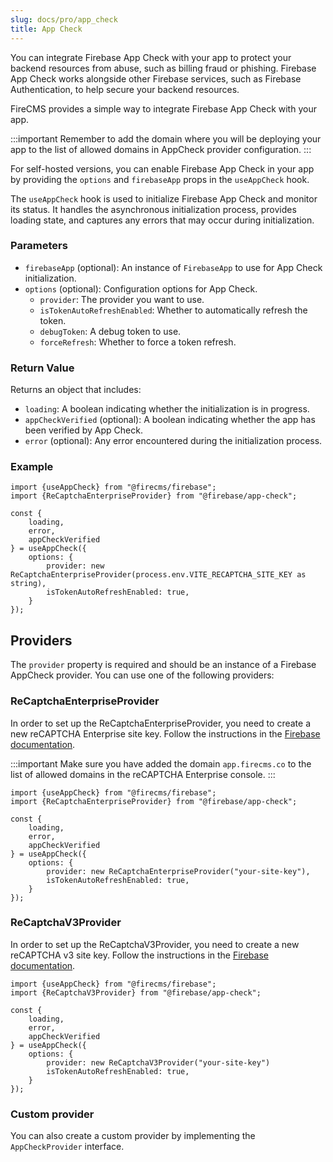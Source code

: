 ```yaml
---
slug: docs/pro/app_check
title: App Check
---
```


You can integrate Firebase App Check with your app to protect your backend resources from abuse, such as billing fraud
or phishing. Firebase App Check works alongside other Firebase services, such as Firebase Authentication,
to help secure your backend resources.

FireCMS provides a simple way to integrate Firebase App Check with your app.

:::important
Remember to add the domain where you will be deploying your app to the list of allowed domains in AppCheck provider
configuration.
:::

For self-hosted versions, you can enable Firebase App Check in your app by providing the `options`
and `firebaseApp` props in the `useAppCheck` hook.

The `useAppCheck` hook is used to initialize Firebase App Check and monitor its status.
It handles the asynchronous initialization process, provides loading state, and captures any errors that
may occur during initialization.

### Parameters

- `firebaseApp` (optional): An instance of `FirebaseApp` to use for App Check initialization.
- `options` (optional): Configuration options for App Check.
    - `provider`: The provider you want to use.
    - `isTokenAutoRefreshEnabled`: Whether to automatically refresh the token.
    - `debugToken`: A debug token to use.
    - `forceRefresh`: Whether to force a token refresh.

### Return Value

Returns an object that includes:
- `loading`: A boolean indicating whether the initialization is in progress.
- `appCheckVerified` (optional): A boolean indicating whether the app has been verified by App Check.
- `error` (optional): Any error encountered during the initialization process.

### Example

```tsx
import {useAppCheck} from "@firecms/firebase";
import {ReCaptchaEnterpriseProvider} from "@firebase/app-check";

const {
    loading,
    error,
    appCheckVerified
} = useAppCheck({
    options: {
        provider: new ReCaptchaEnterpriseProvider(process.env.VITE_RECAPTCHA_SITE_KEY as string),
        isTokenAutoRefreshEnabled: true,
    }
});
```


## Providers

The `provider` property is required and should be an instance of a Firebase AppCheck provider.
You can use one of the following providers:

### ReCaptchaEnterpriseProvider

In order to set up the ReCaptchaEnterpriseProvider, you need to create a new reCAPTCHA Enterprise site key.
Follow the instructions in the [Firebase documentation](https://firebase.google.com/docs/app-check/web/recaptcha-enterprise-provider).

:::important
Make sure you have added the domain `app.firecms.co` to the list of allowed domains in the reCAPTCHA Enterprise console.
:::

```tsx
import {useAppCheck} from "@firecms/firebase";
import {ReCaptchaEnterpriseProvider} from "@firebase/app-check";

const {
    loading,
    error,
    appCheckVerified
} = useAppCheck({
    options: {
        provider: new ReCaptchaEnterpriseProvider("your-site-key"),
        isTokenAutoRefreshEnabled: true,
    }
});
```

### ReCaptchaV3Provider

In order to set up the ReCaptchaV3Provider, you need to create a new reCAPTCHA v3 site key.
Follow the instructions in the [Firebase documentation](https://firebase.google.com/docs/app-check/web/recaptcha-provider).

```tsx
import {useAppCheck} from "@firecms/firebase";
import {ReCaptchaV3Provider} from "@firebase/app-check";

const {
    loading,
    error,
    appCheckVerified
} = useAppCheck({
    options: {
        provider: new ReCaptchaV3Provider("your-site-key")
        isTokenAutoRefreshEnabled: true,
    }
});
```

### Custom provider

You can also create a custom provider by implementing the `AppCheckProvider` interface.
